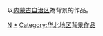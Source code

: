 以[[内蒙古自治区|内蒙古自治区]]為背景的作品。

{{中國行政區劃分類導航|背景作品}}

[[Category:中國各省背景作品‎|N]]
[[Category:内蒙古|*]]
[[Category:华北地区背景作品|Category:华北地区背景作品]]